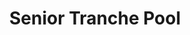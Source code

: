 ---
title: "Senior Tranche Pool"
description: "ST: Post-JT Loan Coverage, ILP Backed, Safe returns"
sidebarTitle: "Senior Tranche"
icon: "certificate"
---